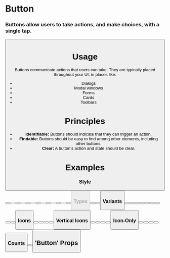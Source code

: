 
<Meta
  title="Atoms/Button"
  component={Button}
/>

# Button

### Buttons allow users to take actions, and make choices, with a single tap.

<Preview withToolbar>
  <Story name="Standard">
    <Button label="Standard Button" />
  </Story>
</Preview>

# Usage

Buttons communicate actions that users can take. They are typically placed throughout your UI, in places like:

- Dialogs
- Modal windows
- Forms
- Cards
- Toolbars

# Principles

- **Identifiable:**
  Buttons should indicate that they can trigger an action.
- **Findable:**
  Buttons should be easy to find among other elements, including other buttons.
- **Clear:**
  A button’s action and state should be clear.

# Examples

### Style

<Preview>
  <Story name="Style">
    <ButtonGroup columns="2">
      <Button label="Standard" />
      <Button label="Disabled" disabled />
      <Button label="Solid" isSolid />
      <Button label="Disabled" isSolid disabled />
      <Button label="Round" isRound />
      <Button label="Disabled" isRound disabled />
      <Button label="Solid Round" isSolid isRound />
      <Button label="Disabled" isSolid isRound disabled />
      <Button label="Underlined" hasUnderline />
      <Button label="Disabled" hasUnderline disabled />
      <Button label="Plain" isPlain />
      <Button label="Disabled" isPlain disabled />
      <Button label="Bookmark" icon="bookmark" isPlain />
      <Button label="Disabled" icon="bookmark" isPlain disabled />
    </ButtonGroup>
  </Story>
</Preview>

### Types

<Preview>
  <Story name="Types">
    <ButtonGroup columns="3">
      <Button label="Button" type="button" />
      <Button label="Reset" type="reset" />
      <Button label="Submit" type="submit" />
    </ButtonGroup>
  </Story>
</Preview>

### Variants

<Preview>
  <Story name="Variants">
    <ButtonGroup>
      <Button label="Standard" />
      <Button label="Info" variant="info" />
      <Button label="Success" variant="success" />
      <Button label="Warning" variant="warning" />
      <Button label="Alert" variant="alert" />
      <Button label="Standard" isSolid />
      <Button label="Solid Info" variant="info" isSolid />
      <Button label="Solid Success" variant="success" isSolid />
      <Button label="Solid Warning" variant="warning" isSolid />
      <Button label="Solid Alert" variant="alert" isSolid />
    </ButtonGroup>
  </Story>
</Preview>

### Icons

<Preview>
  <Story name="Icons">
    <ButtonGroup  columns="3">
      <Button label="Profile" icon="user" />
      <Button label="Expand" icon="down" />
      <Button label="Bookmark" icon="bookmark" />
      <Button label="Add" icon="plus" />
      <Button label="Print" icon="print" />
    </ButtonGroup>
  </Story>
</Preview>

### Vertical Icons

<Preview>
  <Story name="Vertical Icons">
    <ButtonGroup columns="5">
      <Button label="Profile" icon="user" alignCenter />
      <Button label="Expand" icon="down" alignCenter />
      <Button label="Bookmark" icon="bookmark" alignCenter />
      <Button label="Add" icon="plus" alignCenter />
      <Button label="Print" icon="print" alignCenter/>
    </ButtonGroup>
  </Story>
</Preview>

### Icon-Only

<Preview>
  <Story name="Icon-Only">
    <ButtonGroup columns="5">
      <Button icon="user" />
      <Button icon="down" />
      <Button icon="bookmark" />
      <Button icon="plus" />
      <Button icon="print" />
    </ButtonGroup>
  </Story>
</Preview>

### Counts

<Preview>
  <Story name="Counts">
    <ButtonGroup columns="2">
      <Button label="Count Button"  count="2" />
      <Button label="Count Button" count="2" icon="user"/>
    </ButtonGroup>
  </Story>
</Preview>

## 'Button' Props

<Props of={Button} />

<!-- Link a story to a component `ID` here without a code preview -->
<!-- <Story id="atoms-checkbox--checkbox-states" /> -->
